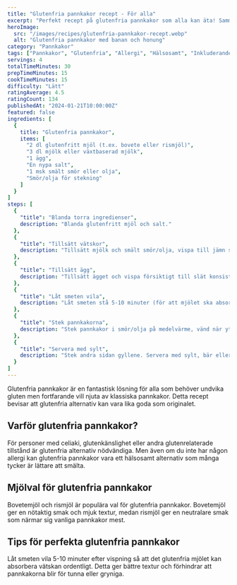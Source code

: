 ```yaml
---
title: "Glutenfria pannkakor recept - För alla"
excerpt: "Perfekt recept på glutenfria pannkakor som alla kan äta! Samma goda smak och konsistens som vanliga pannkakor, men helt glutenfria."
heroImage:
  src: "/images/recipes/glutenfria-pannkakor-recept.webp"
  alt: "Glutenfria pannkakor med banan och honung"
category: "Pannkakor"
tags: ["Pannkakor", "Glutenfria", "Allergi", "Hälsosamt", "Inkluderande"]
servings: 4
totalTimeMinutes: 30
prepTimeMinutes: 15
cookTimeMinutes: 15
difficulty: "Lätt"
ratingAverage: 4.5
ratingCount: 134
publishedAt: "2024-01-21T10:00:00Z"
featured: false
ingredients: [
  {
    title: "Glutenfria pannkakor",
    items: [
      "2 dl glutenfritt mjöl (t.ex. bovete eller rismjöl)",
      "3 dl mjölk eller växtbaserad mjölk",
      "1 ägg",
      "En nypa salt",
      "1 msk smält smör eller olja",
      "Smör/olja för stekning"
    ]
  }
]
steps: [
  {
    "title": "Blanda torra ingredienser",
    description: "Blanda glutenfritt mjöl och salt."
  },
  {
    "title": "Tillsätt vätskor",
    description: "Tillsätt mjölk och smält smör/olja, vispa till jämn smet."
  },
  {
    "title": "Tillsätt ägg",
    description: "Tillsätt ägget och vispa försiktigt till slät konsistens."
  },
  {
    "title": "Låt smeten vila",
    description: "Låt smeten stå 5-10 minuter (för att mjölet ska absorbera vätskan)."
  },
  {
    "title": "Stek pannkakorna",
    description: "Stek pannkakor i smör/olja på medelvärme, vänd när ytan stelnat och bubblor syns."
  },
  {
    "title": "Servera med sylt",
    description: "Stek andra sidan gyllene. Servera med sylt, bär eller vispad grädde."
  }
]
---
```


Glutenfria pannkakor är en fantastisk lösning för alla som behöver undvika gluten men fortfarande vill njuta av klassiska pannkakor. Detta recept bevisar att glutenfria alternativ kan vara lika goda som originalet.

## Varför glutenfria pannkakor?

För personer med celiaki, glutenkänslighet eller andra glutenrelaterade tillstånd är glutenfria alternativ nödvändiga. Men även om du inte har någon allergi kan glutenfria pannkakor vara ett hälsosamt alternativ som många tycker är lättare att smälta.

## Mjölval för glutenfria pannkakor

Bovetemjöl och rismjöl är populära val för glutenfria pannkakor. Bovetemjöl ger en nötaktig smak och mjuk textur, medan rismjöl ger en neutralare smak som närmar sig vanliga pannkakor mest.

## Tips för perfekta glutenfria pannkakor

Låt smeten vila 5-10 minuter efter vispning så att det glutenfria mjölet kan absorbera vätskan ordentligt. Detta ger bättre textur och förhindrar att pannkakorna blir för tunna eller gryniga.
